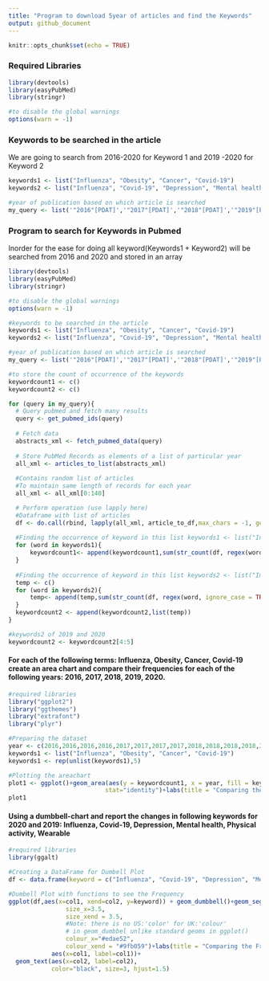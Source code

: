 ```yaml
---
title: "Program to download 5year of articles and find the Keywords"
output: github_document
---
```


```r
knitr::opts_chunk$set(echo = TRUE)
```

### Required Libraries

```r
library(devtools)
library(easyPubMed)
library(stringr)

#to disable the global warnings
options(warn = -1)
```

### Keywords to be searched in the article

We are going to search from 2016-2020 for Keyword 1 and 2019 -2020 for Keyword 2

```r
keywords1 <- list("Influenza", "Obesity", "Cancer", "Covid-19")
keywords2 <- list("Influenza", "Covid-19", "Depression", "Mental health", "Physical activity", "Wearable")

```
```r
#year of publication based on which article is searched
my_query <- list('"2016"[PDAT]','"2017"[PDAT]','"2018"[PDAT]','"2019"[PDAT]','"2020"[PDAT]')

```

### Program to search for Keywords in Pubmed

Inorder for the ease for doing all keyword(Keywords1 + Keyword2) will be searched from 2016 and 2020 and stored in an array

```r
library(devtools)
library(easyPubMed)
library(stringr)

#to disable the global warnings
options(warn = -1)

#keywords to be searched in the article
keywords1 <- list("Influenza", "Obesity", "Cancer", "Covid-19")
keywords2 <- list("Influenza", "Covid-19", "Depression", "Mental health", "Physical activity", "Wearable")

#year of publication based on which article is searched
my_query <- list('"2016"[PDAT]','"2017"[PDAT]','"2018"[PDAT]','"2019"[PDAT]','"2020"[PDAT]')

#to store the count of occurrence of the keywords
keywordcount1 <- c()
keywordcount2 <- c()

for (query in my_query){
  # Query pubmed and fetch many results
  query <- get_pubmed_ids(query)
  
  # Fetch data
  abstracts_xml <- fetch_pubmed_data(query)  
  
  # Store PubMed Records as elements of a list of particular year
  all_xml <- articles_to_list(abstracts_xml)
  
  #Contains random list of articles
  #To maintain same length of records for each year
  all_xml <- all_xml[0:140]

  # Perform operation (use lapply here)
  #Dataframe with list of articles
  df <- do.call(rbind, lapply(all_xml, article_to_df,max_chars = -1, getAuthors = FALSE))
  
  #Finding the occurrence of keyword in this list keywords1 <- list("Influenza", "Obesity", "Cancer", "Covid-19")
  for (word in keywords1){
      keywordcount1<- append(keywordcount1,sum(str_count(df, regex(word, ignore_case = TRUE))))
  }
  
  #Finding the occurrence of keyword in this list keywords2 <- list("Influenza", "Covid-19", "Depression", "Mental health", "Physical activity", "Wearable")
  temp <- c()
  for (word in keywords2){
      temp<- append(temp,sum(str_count(df, regex(word, ignore_case = TRUE))))
  }
  keywordcount2 <- append(keywordcount2,list(temp))
}

#keywords2 of 2019 and 2020
keywordcount2 <- keywordcount2[4:5]

```

#### For each of the following terms: Influenza, Obesity, Cancer, Covid-19 create an area chart and compare their frequencies for each of the following years: 2016, 2017, 2018, 2019, 2020.

```r
#required libraries
library("ggplot2") 
library("ggthemes") 
library("extrafont") 
library("plyr")

#Preparing the dataset
year <- c(2016,2016,2016,2016,2017,2017,2017,2017,2018,2018,2018,2018,2019,2019,2019,2019,2020,2020,2020,2020)
keywords1 <- list("Influenza", "Obesity", "Cancer", "Covid-19")
keywords1 <- rep(unlist(keywords1),5)

#Plotting the areachart
plot1 <- ggplot()+geom_area(aes(y = keywordcount1, x = year, fill = keywords1), 
                           stat="identity")+labs(title = "Comparing the Frequency of the Keywords from 2016 to 2020",x = "Year",y = "Frequency",fill = "Keyword")
plot1
```

#### Using a dumbbell-chart and report the changes in following keywords for 2020 and 2019: Influenza, Covid-19, Depression, Mental health, Physical activity, Wearable

```r
#required libraries
library(ggalt)

#Creating a DataFrame for Dumbell Plot
df <- data.frame(keyword = c("Influenza", "Covid-19", "Depression", "Mental health", "Physical activity", "Wearable"),col1 = unlist(keywordcount2[1]),col2= unlist(keywordcount2[2]))

#Dumbell Plot with functions to see the Frequency
ggplot(df,aes(x=col1, xend=col2, y=keyword)) + geom_dumbbell()+geom_segment(aes(x=col1, xend=col2,y=keyword,yend=keyword),color="#b2b2b2", size=1.5)+geom_dumbbell(color="light blue", 
                size_x=3.5, 
                size_xend = 3.5,
                #Note: there is no US:'color' for UK:'colour' 
                # in geom_dumbbel unlike standard geoms in ggplot()
                colour_x="#edae52", 
                colour_xend = "#9fb059")+labs(title = "Comparing the Frequency of the Keywords from 2019 to 2020",x = "Frequency",y = "Keywords")+geom_text(color="black", size=3, hjust=-0.5,
            aes(x=col1, label=col1))+
  geom_text(aes(x=col2, label=col2), 
            color="black", size=3, hjust=1.5)
```

```r

```

